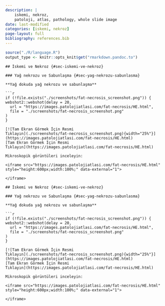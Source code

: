 ```yaml
---
description: |
    iskemi, nekroz,
    patoloji, atlas, pathology, whole slide image
date: last-modified
categories: [iskemi, nekroz]
page-layout: full
bibliography: references.bib
---
```


```r

source("./R/language.R")
output_type <- knitr::opts_knit$get("rmarkdown.pandoc.to")

```



```asis
## İskemi ve Nekroz {#sec-iskemi-ve-nekroz}
```

```asis
### Yağ nekrozu ve Sabunlaşma {#sec-yag-nekrozu-sabunlasma}
```

```asis
**Yağ dokuda yağ nekrozu ve sabunlaşma**

```r
if (!file.exists("./screenshots/fat-necrosis_screenshot.png")) {
webshot2::webshot(delay = 20,
  url = "https://images.patolojiatlasi.com/fat-necrosis/HE.html",
  file = "./screenshots/fat-necrosis_screenshot.png"
)
}
```


```asis
[![Tam Ekran Görmek İçin Resmi
Tıklayın](./screenshots/fat-necrosis_screenshot.png){width="25%"}](https://images.patolojiatlasi.com/fat-necrosis/HE.html)
[Tam Ekran Görmek İçin Resmi
Tıklayın](https://images.patolojiatlasi.com/fat-necrosis/HE.html)
```


```asis

Mikroskopik görüntüleri inceleyin:

<iframe src="https://images.patolojiatlasi.com/fat-necrosis/HE.html" style="height:600px;width:100%;" data-external="1">

</iframe>
```


```asis
## İskemi ve Nekroz {#sec-iskemi-ve-nekroz}
```

```asis
### Yağ nekrozu ve Sabunlaşma {#sec-yag-nekrozu-sabunlasma}
```

```asis
**Yağ dokuda yağ nekrozu ve sabunlaşma**

```r
if (!file.exists("./screenshots/fat-necrosis_screenshot.png")) {
webshot2::webshot(delay = 20,
  url = "https://images.patolojiatlasi.com/fat-necrosis/HE.html",
  file = "./screenshots/fat-necrosis_screenshot.png"
)
}
```


```asis
[![Tam Ekran Görmek İçin Resmi
Tıklayın](./screenshots/fat-necrosis_screenshot.png){width="25%"}](https://images.patolojiatlasi.com/fat-necrosis/HE.html)
[Tam Ekran Görmek İçin Resmi
Tıklayın](https://images.patolojiatlasi.com/fat-necrosis/HE.html)
```


```asis

Mikroskopik görüntüleri inceleyin:

<iframe src="https://images.patolojiatlasi.com/fat-necrosis/HE.html" style="height:600px;width:100%;" data-external="1">

</iframe>
```

